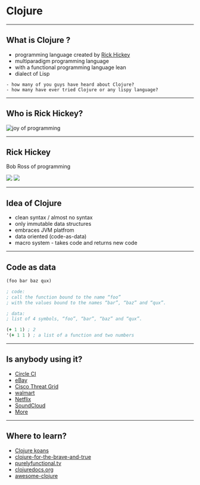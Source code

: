 
# Clojure

---

## What is Clojure ?

- programming language created by [Rick Hickey](https://twitter.com/richhickey)
- multiparadigm programming language
- with a functional programming language lean
- dialect of Lisp

```notes
- how many of you guys have heard about Clojure?
- how many have ever tried Clojure or any lispy language?
```

---

## Who is Rick Hickey?

![joy of programming](images/joy-of-programming.jpg)

---

<Box>
  <h2>Rick Hickey</h2>
  <p>Bob Ross of programming</p>
  <Image src={'images/rick-hickey.jpg'} height={'200px'} width={'25vw'} />
  <Image src={'images/bob-ross.png'} height={'200px'} width={'25vw'} />
</Box>

---

## Idea of Clojure

- clean syntax / almost no syntax
- only immutable data structures
- embraces JVM platfrom
- data oriented (code-as-data)
- macro system - takes code and returns new code

---

## Code as data

``` clojure
(foo bar baz qux)

; code:
; call the function bound to the name “foo”
; with the values bound to the names “bar”, “baz” and “qux”.

; data:
; list of 4 symbols, “foo”, “bar”, “baz” and “qux”.

(+ 1 1) ; 2
'(+ 1 1 ) ; a list of a function and two numbers 
```

---

## Is anybody using it?
- [Circle CI](https://github.com/circleci/frontend)
- [eBay](https://www.ebay.com/)
- [Cisco Threat Grid](https://www.cisco.com/c/en/us/products/security/threat-grid/index.html)
- [walmart](https://github.com/walmartlabs/lacinia)
- [Netflix](https://speakerdeck.com/daveray/clojure-at-netflix)
- [SoundCloud](http://blog.josephwilk.net/clojure/building-clojure-services-at-scale.html)
- [More](https://github.com/clojure/clojurescript-site/blob/master/content/community/companies.adoc)

---

## Where to learn?

- [Clojure koans](http://clojurekoans.com/)
- [clojure-for-the-brave-and-true](https://www.braveclojure.com/clojure-for-the-brave-and-true/)
- [purelyfunctional.tv](https://purelyfunctional.tv/)
- [clojuredocs.org](https://clojuredocs.org/)
- [awesome-clojure](https://github.com/razum2um/awesome-clojure)
